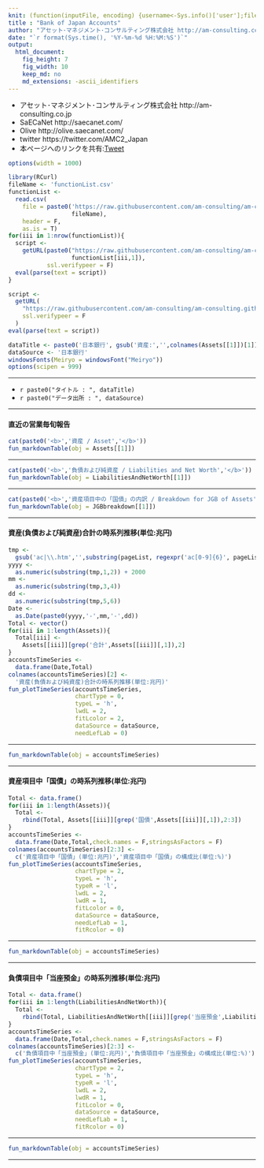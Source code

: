 ```yaml
---
knit: (function(inputFile, encoding) {username<-Sys.info()['user'];fileName<-'defaultPath.csv';pathToFile <-paste0('C:/Users/', username,'/Desktop/pathToCSV/');setwd(pathToFile);buf0<-read.csv(fileName,header = F,skip = 0,stringsAsFactor = F,check.names = F,fileEncoding = 'utf-8');timeStamp<-format(Sys.time(),'%Y%m%d%H%M%S');rmarkdown::render(inputFile, encoding = encoding, output_file = paste0('C:/Users/',username,buf0[2,1],'charts/','am-consulting.co.jp-BankOfJapanAccounts.html')) })
title : "Bank of Japan Accounts"
author: "アセット･マネジメント･コンサルティング株式会社 http://am-consulting.co.jp"
date: "`r format(Sys.time(), '%Y-%m-%d %H:%M:%S')`"
output: 
  html_document:
    fig_height: 7
    fig_width: 10
    keep_md: no
    md_extensions: -ascii_identifiers 
---
```

<link href="http://knowledgevault.saecanet.com/components/rmarkdown-html.css" rel="stylesheet">
<script src="http://knowledgevault.saecanet.com/components/JavascriptCode.js"></script>
<style>.main-container {max-width : 1000px;}</style>

- アセット･マネジメント･コンサルティング株式会社 http://am-consulting.co.jp
- SaECaNet http://saecanet.com/
- Olive http://olive.saecanet.com/
- twitter https://twitter.com/AMC2_Japan
- 本ページへのリンクを共有:<a href="https://twitter.com/share" class="twitter-share-button" data-via="AMC2_Japan" data-size="large">Tweet</a> <script>!function(d,s,id){var js,fjs=d.getElementsByTagName(s)[0],p=/^http:/.test(d.location)?'http':'https';if(!d.getElementById(id)){js=d.createElement(s);js.id=id;js.src=p+'://platform.twitter.com/widgets.js';fjs.parentNode.insertBefore(js,fjs);}}(document, 'script', 'twitter-wjs');</script>

```r
options(width = 1000)
```

```r
library(RCurl)
fileName <- 'functionList.csv'
functionList <-
  read.csv(
    file = paste0('https://raw.githubusercontent.com/am-consulting/am-consulting.github.io/master/csv/',
                  fileName),
    header = F,
    as.is = T)
for(iii in 1:nrow(functionList)){
  script <- 
    getURL(paste0("https://raw.githubusercontent.com/am-consulting/am-consulting.github.io/master/", 
                  functionList[iii,1]),
           ssl.verifypeer = F)
  eval(parse(text = script))
}
```

```r
script <-
  getURL(
    "https://raw.githubusercontent.com/am-consulting/am-consulting.github.io/master/importBankOfJapanAccounts-2017.r",
    ssl.verifypeer = F
  )
eval(parse(text = script))
```

```r
dataTitle <- paste0('日本銀行', gsub('資産:','',colnames(Assets[[1]])[1]))
dataSource <- '日本銀行'
windowsFonts(Meiryo = windowsFont("Meiryo"))
options(scipen = 999)
```

***

- `r paste0("タイトル : ", dataTitle)`
- `r paste0("データ出所 : ", dataSource)`

***

#### 直近の営業毎旬報告

```r
cat(paste0('<b>','資産 / Asset','</b>'))
fun_markdownTable(obj = Assets[[1]])
```

***

```r
cat(paste0('<b>','負債および純資産 / Liabilities and Net Worth','</b>'))
fun_markdownTable(obj = LiabilitiesAndNetWorth[[1]])
```

***

```r
cat(paste0('<b>','資産項目中の「国債」の内訳 / Breakdown for JGB of Assets','</b>'))
fun_markdownTable(obj = JGBbreakdown[[1]])
```

***
#### 資産(負債および純資産)合計の時系列推移(単位:兆円)

```r
tmp <-
  gsub('ac|\\.htm','',substring(pageList, regexpr('ac[0-9]{6}', pageList)))
yyyy <-
  as.numeric(substring(tmp,1,2)) + 2000
mm <-
  as.numeric(substring(tmp,3,4))
dd <-
  as.numeric(substring(tmp,5,6))
Date <- 
  as.Date(paste0(yyyy,'-',mm,'-',dd))  
Total <- vector()
for(iii in 1:length(Assets)){
  Total[iii] <- 
    Assets[[iii]][grep('合計',Assets[[iii]][,1]),2]
}
accountsTimeSeries <-
  data.frame(Date,Total)
colnames(accountsTimeSeries)[2] <-
  '資産(負債および純資産)合計の時系列推移(単位:兆円)'
fun_plotTimeSeries(accountsTimeSeries,
                   chartType = 0,
                   typeL = 'h',
                   lwdL = 2,
                   fitLcolor = 2,
                   dataSource = dataSource,
                   needLefLab = 0)
```

***

```r
fun_markdownTable(obj = accountsTimeSeries)
```

***
#### 資産項目中「国債」の時系列推移(単位:兆円)

```r
Total <- data.frame()
for(iii in 1:length(Assets)){
  Total <- 
    rbind(Total, Assets[[iii]][grep('国債',Assets[[iii]][,1]),2:3])
}
accountsTimeSeries <-
  data.frame(Date,Total,check.names = F,stringsAsFactors = F)
colnames(accountsTimeSeries)[2:3] <-
  c('資産項目中「国債」(単位:兆円)','資産項目中「国債」の構成比(単位:%)')
fun_plotTimeSeries(accountsTimeSeries,
                   chartType = 2,
                   typeL = 'h',
                   typeR = 'l',
                   lwdL = 2,
                   lwdR = 1,
                   fitLcolor = 0,
                   dataSource = dataSource,
                   needLefLab = 1,
                   fitRcolor = 0)
```

***

```r
fun_markdownTable(obj = accountsTimeSeries)
```

***
#### 負債項目中「当座預金」の時系列推移(単位:兆円)

```r
Total <- data.frame()
for(iii in 1:length(LiabilitiesAndNetWorth)){
  Total <- 
    rbind(Total, LiabilitiesAndNetWorth[[iii]][grep('当座預金',LiabilitiesAndNetWorth[[iii]][,1]),2:3])
}
accountsTimeSeries <-
  data.frame(Date,Total,check.names = F,stringsAsFactors = F)
colnames(accountsTimeSeries)[2:3] <-
  c('負債項目中「当座預金」(単位:兆円)','負債項目中「当座預金」の構成比(単位:%)')
fun_plotTimeSeries(accountsTimeSeries,
                   chartType = 2,
                   typeL = 'h',
                   typeR = 'l',
                   lwdL = 2,
                   lwdR = 1,
                   fitLcolor = 0,
                   dataSource = dataSource,
                   needLefLab = 1,
                   fitRcolor = 0)
```

***

```r
fun_markdownTable(obj = accountsTimeSeries)
```

***
<script>MakeNegative();</script>
<script>
  (function(i,s,o,g,r,a,m){i['GoogleAnalyticsObject']=r;i[r]=i[r]||function(){
  (i[r].q=i[r].q||[]).push(arguments)},i[r].l=1*new Date();a=s.createElement(o),
  m=s.getElementsByTagName(o)[0];a.async=1;a.src=g;m.parentNode.insertBefore(a,m)
  })(window,document,'script','https://www.google-analytics.com/analytics.js','ga');

  ga('create', 'UA-3077339-5', 'auto');
  ga('send', 'pageview');

</script>
